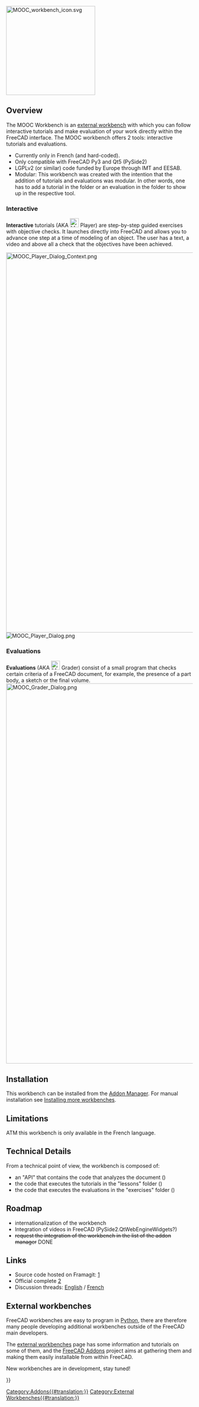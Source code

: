 <languages/>
[[Image:MOOC_workbench_icon.svg|center|240px]]
<translate>
<!--T:17-->
{{Caption|align=center|The FreeCAD MOOC External Workbench Icon}}

== Overview== <!--T:1-->

</translate>
{{TOCright}}
<translate>

<!--T:2-->
The MOOC Workbench is an [[External_workbenches|external workbench]] with which you can follow interactive tutorials and make evaluation of your work directly within the FreeCAD interface. The MOOC workbench offers 2 tools: interactive tutorials and evaluations.

<!--T:18-->
* Currently only in French (and hard-coded).
* Only compatible with FreeCAD Py3 and Qt5 (PySide2)
* LGPLv2 (or similar) code funded by Europe through IMT and EESAB.
* Modular: This workbench was created with the intention that the addition of tutorials and evaluations was modular. In other words, one has to add a tutorial in the {{FileName|lessons}} folder or an evaluation in the {{FileName|exercises}} folder to show up in the respective tool.

=== Interactive === <!--T:4-->
'''Interactive''' tutorials (AKA [[Image:MOOC_Player.svg|24px]] Player) are step-by-step guided exercises with objective checks. It launches directly into FreeCAD and allows you to advance one step at a time of modeling of an object. The user has a text, a video and above all a check that the objectives have been achieved.

</translate>
[[Image:MOOC_Player_Dialog_Context.png|1024px]]
<translate>
<!--T:19-->
{{Caption|align=center|MOOC Player Dialog within FreeCAD GUI}}
</translate>
[[Image:MOOC_Player_Dialog.png]]
<translate>
<!--T:20-->
{{Caption|MOOC Player Dialog close up}}

=== Evaluations === <!--T:5-->
'''Evaluations''' (AKA [[Image:MOOC_Grader.svg|24px]] Grader) consist of a small program that checks certain criteria of a FreeCAD document, for example, the presence of a part body, a sketch or the final volume.
</translate>
[[Image:MOOC_Grader_Dialog.png|1024px]]
<translate>
<!--T:21-->
{{Caption|align=center|The MOOC Grader Dialog}}

==Installation== <!--T:6--> 

<!--T:7-->
This workbench can be installed from the [[Std_AddonMgr|Addon Manager]]. For manual installation see [[Installing_more_workbenches|Installing more workbenches]].

==Limitations== <!--T:22-->

<!--T:23-->
ATM this workbench is only available in the French language. 

==Technical Details== <!--T:24-->

<!--T:25-->
From a technical point of view, the workbench is composed of:
* an "API" that contains the code that analyzes the document ({{FileName|MoocChecker.py}})
* the code that executes the tutorials in the "lessons" folder ({{FileName|MoocPlayer.py}})
* the code that executes the evaluations in the "exercises" folder ({{FileName|MoocGrader.py}})

==Roadmap== <!--T:26-->
* internationalization of the workbench
* Integration of videos in FreeCAD (PySide2.QtWebEngineWidgets?)
* <s>request the integration of the workbench in the list of the addon manager</s> DONE

==Links== <!--T:8-->

<!--T:9-->
* Source code hosted on Framagit: [https://framagit.org/freecad-france/mooc-workbench]
* Official complete [https://framagit.org/freecad-france/mooc-workbench#mooc-workbench]
* Discussion threads: [https://forum.freecadweb.org/viewtopic.php?f=9&t=37584 English] / [https://forum.freecadweb.org/viewtopic.php?f=12&t=37322 French]

== External workbenches == <!--T:10--> 

<!--T:11-->
FreeCAD workbenches are easy to program in [[Python|Python]], there are therefore many people developing additional workbenches outside of the FreeCAD main developers.

<!--T:12-->
The [[external workbenches|external workbenches]] page has some information and tutorials on some of them, and the [https://github.com/FreeCAD/FreeCAD-addons FreeCAD Addons] project aims at gathering them and making them easily installable from within FreeCAD.

<!--T:13-->
New workbenches are in development, stay tuned!

</translate>
{{Userdocnavi{{#translation:}}}}
[[Category:Addons{{#translation:}}]]
[[Category:External Workbenches{{#translation:}}]]
{{clear}}